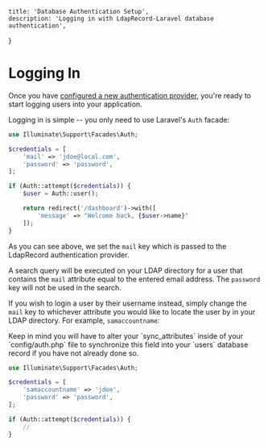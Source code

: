     title: 'Database Authentication Setup',
    description: 'Logging in with LdapRecord-Laravel database authentication',
}


# Logging In

Once you have [configured a new authentication provider](/docs/laravel/v2/auth/database/configuration),
you're ready to start logging users into your application.

Logging in is simple -- you only need to use Laravel's `Auth` facade:

```php
use Illuminate\Support\Facades\Auth;

$credentials = [
    'mail' => 'jdoe@local.com',
    'password' => 'password',
];

if (Auth::attempt($credentials)) {
    $user = Auth::user();

    return redirect('/dashboard')->with([
        'message' => "Welcome back, {$user->name}"
    ]);
}
```

As you can see above, we set the `mail` key which is passed to the LdapRecord authentication provider.

A search query will be executed on your LDAP directory for a user that contains the `mail` attribute
equal to the entered email address. The `password` key will not be used in the search.

If you wish to login a user by their username instead, simply change the `mail` key
to whichever attribute you would like to locate the user by in your LDAP directory.
For example, `samaccountname`:

<Important>
Keep in mind you will have to alter your `sync_attributes` inside of your `config/auth.php`
file to synchronize this field into your `users` database record if you have not already done so.
</Important>

```php
use Illuminate\Support\Facades\Auth;

$credentials = [
    'samaccountname' => 'jdoe',
    'password' => 'password',
];

if (Auth::attempt($credentials)) {
    //
}
```
